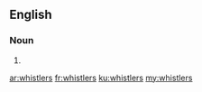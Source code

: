 ==English==

===Noun===
{{head|en|plural}}

# {{plural of|whistler|lang=en|nocat=1}}

[[ar:whistlers]]
[[fr:whistlers]]
[[ku:whistlers]]
[[my:whistlers]]